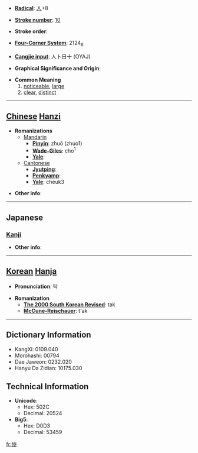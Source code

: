 * '''[[Wiktionary:Chinese radical index| Radical]]''': [[Wiktionary:Chinese radical index 人|人]]+8

* '''[[Wiktionary:Chinese total strokes index|Stroke number]]''': [[Wiktionary:Chinese total strokes index 10|10]]

* '''Stroke order''': 

* '''[[Wiktionary:Chinese four corner index|Four-Corner System]]''': 2124<sub>6</sub>

* '''[[Wiktionary:Chinese Cangjie index|Cangjie input]]''': 人卜日十 (OYAJ)

* '''Graphical Significance and Origin''': 

* '''Common Meaning'''
*#[[noticeable]], [[large]]
*# [[clear]], [[distinct]]


----

== [[Chinese]] [[Hanzi]] ==

* '''Romanizations'''
** [[Mandarin]]
*** '''[[Pinyin]]''': zhuō (zhuo1)
*** '''[[Wade-Giles]]''': cho<sup>1</sup>
*** '''[[Yale]]''': 
**[[Cantonese]]
***'''[[Jyutping]]''':
***'''[[Penkyamp]]''': 
***'''[[Yale]]''': cheuk3

* '''Other info''': 

----

==Japanese==
===[[Kanji]]===
{{kanji|on readings=[[たく]] (taku), [[ちょく]] (choku)
|kun readings=[[おおきい]] (ookii), [[あきらか]] (akiraka), [[たかい]] (takai)
}}

* '''Other info''':  

----

== [[Korean]] [[Hanja]] ==

* '''Pronunciation''': 탁

* '''Romanization'''
** '''[[The 2000 South Korean Revised Romanization|The 2000 South Korean Revised]]''': tak
** '''[[McCune-Reischauer]]''': t'ak

----

== Dictionary Information ==

* KangXi: 0109.040
* Morohashi: 00794
* Dae Jaweon: 0232.020
* Hanyu Da Zidian: 10175.030

== Technical Information ==

* '''Unicode''':
** Hex: 502C
** Decimal: 20524
* '''Big5''':
** Hex: D0D3
** Decimal: 53459

[[fr:倬]]